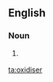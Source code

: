 ==English==

===Noun===
{{en-noun}}

# {{context|British|lang=en}} {{alternative spelling of|oxidizer}}

[[ta:oxidiser]]